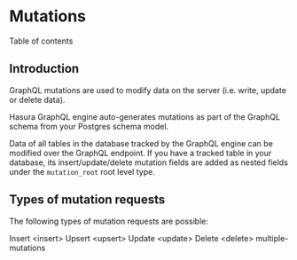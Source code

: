 
Mutations
=========

Table of contents

Introduction
------------

GraphQL mutations are used to modify data on the server (i.e. write,
update or delete data).

Hasura GraphQL engine auto-generates mutations as part of the GraphQL
schema from your Postgres schema model.

Data of all tables in the database tracked by the GraphQL engine can be
modified over the GraphQL endpoint. If you have a tracked table in your
database, its insert/update/delete mutation fields are added as nested
fields under the `mutation_root` root level type.

Types of mutation requests
--------------------------

The following types of mutation requests are possible:

Insert \<insert\> Upsert \<upsert\> Update \<update\> Delete \<delete\>
multiple-mutations
